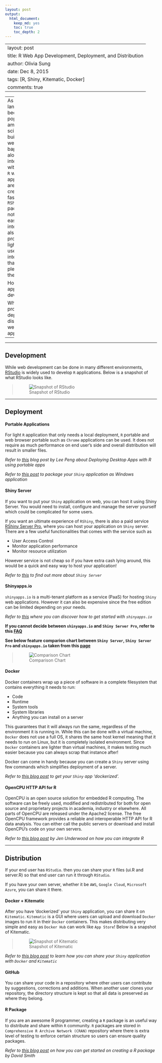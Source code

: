 ```yaml
---
layout: post
output:
  html_document:
    keep_md: yes
    toc: true
    toc_depth: 2
---
```


---
layout: post
title: R Web App Development, Deployment, and Distribution
author: Olivia Sung
date: Dec 8, 2015
tags: [R, Shiny, Kitematic, Docker]
comments: true
---

---
As `R` language is becoming popular among scientists to build simple we bapplication along simple integration with `RShiny`, `R` web applications are being created at a fast rate. `RShiny` package is not only easy to integrate but also provides a lightweight user interface that is pleasing to the eyes.

How is `R` application developed?

What is the process to deploy and distribute `R` web applications?
---

***

Development
--

While web development can be done in many different environments, [RStudio](https://www.rstudio.com/) is widely used to develop `R` applications. Below is a snapshot of what RStudio looks like.

> ![Snapshot of RStudio](2015-12-08rstudio.png)

***

Deployment 
--

#### Portable Applications

For light `R` application that only needs a local deployment, `R` portable and web browser portable such as `Chrome` applications can be used. It does not require as much performance on end user's side and overall distribution will result in smaller files.

*Refer to [this](http://www.r-bloggers.com/deploying-desktop-apps-with-r/) blog post by Lee Peng about Deploying Desktop Apps with R using portable apps*

*Refer to [this post](http://blog.analytixware.com/2014/03/packaging-your-shiny-app-as-windows.html) to package your `Shiny` application as Windows application*

#### Shiny Server

If you want to put your `Shiny` application on web, you can host it using Shiny Server. You would need to install, configure and manage the server yourself which could be complicated for some users.

If you want an ultimate experience of `RShiny`, there is also a paid service [RShiny Server Pro](https://www.rstudio.com/products/shiny-server-pro/), where you can host your application on `Shiny` server. 
There are a few useful functionalities that comes with the service such as 

- User Access Control
- Monitor application performance 
- Monitor resource utilization 

However service is not cheap so if you have extra cash lying around, this would be a quick and easy way to host your application!

*Refer to [this](https://www.rstudio.com/products/shiny/shiny-server/) to find out more about `Shiny Server`*

#### Shinyapps.io

`shinyapps.io` is a multi-tenant platform as a service (PaaS) for hosting `Shiny` web applications. However it can also be expensive since the free edition can be limited depending on your needs.

*Refer to [this](http://shiny.rstudio.com/articles/shinyapps.html) where you can discover how to get started with `shinyapps.io`*

**If you cannot decide between `shinyapps.io` and `Shiny Server Pro`, refer to this [FAQ](https://www.rstudio.com/faq-items/difference-shinyapps-shiny-server/)**

**See below feature comparion chart between `Shiny Server`, `Shiny Server Pro` and `shinyapps.io` taken from this [page](https://www.rstudio.com/products/shinyapps/)**

> ![Comparison Chart](2015-12-08compare.png)


#### Docker

Docker containers wrap up a piece of software in a complete filesystem that contains everything it needs to run:

- Code
- Runtime
- System tools
- System libraries
- Anything you can install on a server

This guarantees that it will always run the same, regardless of the environment it is running in.
While this can be done with a virtual machine, `Docker` does not use a full OS, it shares the same host kernel meaning that it needs to run on Linux, but it is completely isolated environment. Since `Docker` containers are lighter than virtual machines, it makes testing much easier because you can always scrap that instance after!

Docker can come in handy because you can create a `Shiny` server using few commands which simplifies deployment of a server.

*Refer to [this blog post](http://www.rmining.net/2015/04/30/dockerizing-a-shiny-app/) to get your `Shiny` app 'dockerized'.*

#### OpenCPU HTTP API for R

OpenCPU is an open source solution for embedded R computing. The software can be freely used, modified and redistributed for both for open source and proprietary projects in academia, industry or elsewhere. All parts of OpenCPU are released under the Apache2 license.  The free OpenCPU framework provides a reliable and interoperable HTTP API for R data analysis. You can either call the public servers or download and install OpenCPU’s code on your own servers.

*Refer to [this blog post](http://www.jenunderwood.com/2015/01/12/part-1-integrating-r/) by Jen Underwood on how you can integrate R*

***

Distribution
--

If your end user has `RStudio`. then you can share your `R` files (ui.R and server.R) so that end user can run it through `RStudio`.

If you have your own server, whether it be `AWS`, `Google Cloud`, `Microsoft Azure`, you can share it there.

#### Docker + Kitematic

After you have 'dockerized' your `Shiny` application, you can share it on `Kitematic`.
`Kitematic` is a GUI where users can upload and download `Docker` images to run it in their `Docker` containers.
This makes distributing very simple and easy as `Docker Hub` can work like `App Store`!
Below is a snapshot of Kitematic.

> ![Snapshot of Kitematic](2015-12-08kitematic.jpg)

*Refer to [this blog post](http://www.r-bloggers.com/share-your-shiny-apps-with-docker-and-kitematic/) to learn how you can share your `Shiny` application with `Docker` and `Kitematic`*

#### GitHub

You can share your code in a repository where other users can contribute by suggestions, corrections and additions.
When another user clones your repository, the directory structure is kept so that all data is preserved as where they belong.

#### R Package

If you are an awesome R programmer, creating a `R` package is an useful way to distribute and share within `R` community.
`R` packages are stored in `Comprehensive R Archive Network (CRAN)` repository where there is extra level of testing to enforce certain structure so users can ensure quality packages.

*Refer to [this blog post](http://blog.revolutionanalytics.com/2009/08/creating-r-packages-a-tutorial-draft.html) on how you can get started on creating a R package by David Smith*
